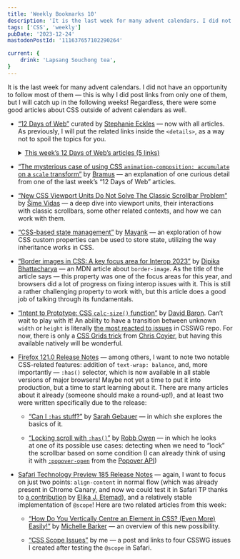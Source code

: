 ```yaml
---
title: 'Weekly Bookmarks 10'
description: 'It is the last week for many advent calendars. I did not have an opportunity to follow most of them — this is why I did post links from only one of them, but I will catch up in the following weeks! Regardless, there were some good articles about CSS outside of advent calendars as well.'
tags: ['CSS', 'weekly']
pubDate: '2023-12-24'
mastodonPostId: '111637657102290264'

current: {
	drink: 'Lapsang Souchong tea',
}
---
```


It is the last week for many advent calendars. I did not have an opportunity to follow most of them — this is why I did post links from only one of them, but I will catch up in the following weeks! Regardless, there were some good articles about CSS outside of advent calendars as well.

- [“12 Days of Web”](https://12daysofweb.dev/) curated by [Stephanie Eckles](https://thinkdobecreate.com/) — now with all articles. As previously, I will put the related links inside the `<details>`, as a way not to spoil the topics for you.

    <details>
	<summary><u>This week’s 12 Days of Web’s articles (5 links<span class="nou"><span>)</span></span></u></summary>

	- [“View Transitions”](https://12daysofweb.dev/2023/view-transitions/) by [Chen Hui Jing](https://chenhuijing.com/) — an introduction to view transitions. I’ve yet to properly play with them, as I’m mostly waiting for them to be available for regular page transitions. And when I did try them, I found out that they’re something that you have to design in-advance, and it might not be a good idea to try and apply them to existing web-sites without putting any thought into it.
	- [“CSS Nesting”](https://12daysofweb.dev/2023/css-nesting/) by [Kilian Valkhof](https://kilianvalkhof.com/) — a round-up of various aspects of native CSS nesting. It feels so good to finally use it after years of preprocessors!
	- [“Scroll-driven Animations”](https://12daysofweb.dev/2023/css-scroll-driven-animations/) by [Michelle Barker](https://css-irl.info/) — an introduction to some of the common use cases for the scroll-driven animations, showcasing some simple but festive examples. I did already write [4 articles about them](https://kizu.dev/tags/scroll_driven_animations/), and not planning to stop — though I tend to explore the less common use cases.
	- [“Responsive SVGs”](https://12daysofweb.dev/2023/responsive-svgs/) by [Nils Binder](https://ichimnetz.com/) — a nice exploration of how we can make the SVGs responsive. There are many interesting details, some of which I had to stumble myself when doing my examples involving SVG in my [“Future CSS: Anchor Positioning”](https://kizu.dev/anchor-positioning-experiments/) article (specifically, for the [last example of the “Four Quadrants”](https://kizu.dev/anchor-positioning-experiments/#Toggle-anchor-positioning-2-6) section, and for the example in the [“Using the Connections”](https://kizu.dev/anchor-positioning-experiments/#using-the-connections)).
	- [“Container Style Queries”](https://12daysofweb.dev/2023/container-style-queries/) by [Manuel Matuzović](https://matuzo.at/) — an introduction to the style queries. During this year’s [CSS Day](https://cssday.nl/2023) many speakers did mention style queries as something that could solve one or another problem. We need more articles about them! And we need them in all browsers as well, the sooner — the better.

	- - -

	Note: I did not list two posts about JS; if you’re interested in them — look for them on the website for yourself!

	</details>

- [“The mysterious case of using CSS `animation-composition: accumulate` on a `scale` transform”](https://brm.us/accumulate-scale) by [Bramus](https://www.bram.us/) — an explanation of one curious detail from one of the last week’s “12 Days of Web” articles.

- [“New CSS Viewport Units Do Not Solve The Classic Scrollbar Problem”](https://www.smashingmagazine.com/2023/12/new-css-viewport-units-not-solve-classic-scrollbar-problem/) by [Šime Vidas](https://webplatform.news/) — a deep dive into viewport units, their interactions with classic scrollbars, some other related contexts, and how we can work with them.

- [“CSS-based state management”](https://www.mayank.co/blog/css-for-js-state) by [Mayank](https://www.mayank.co/) — an exploration of how CSS custom properties can be used to store state, utilizing the way inheritance works in CSS.

- [“Border images in CSS: A key focus area for Interop 2023”](https://developer.mozilla.org/en-US/blog/border-images-interop-2023/) by [Dipika Bhattacharya](https://github.com/dipikabh/) — an MDN article about `border-image`. As the title of the article says — this property was one of the focus areas for this year, and browsers did a lot of progress on fixing interop issues with it. This is still a rather challenging property to work with, but this article does a good job of talking through its fundamentals.

- [“Intent to Prototype: CSS `calc-size()` function”](https://groups.google.com/a/chromium.org/g/blink-dev/c/YSc-ri5O32I/m/fvjllNgVAAAJ) by [David Baron](https://dbaron.org/). Can’t wait to play with it! An ability to have a transition between unknown `width` or `height` is literally [the most reacted to issues](https://github.com/w3c/csswg-drafts/issues/626#issuecomment-1800254442) in CSSWG repo. For now, there is only a [CSS Grids trick](https://chriscoyier.net/2022/12/21/things-css-could-still-use-heading-into-2023/#animate-to-auto) from [Chris Coyier](https://chriscoyier.net/), but having this available natively will be wonderful.

- [Firefox 121.0 Release Notes](https://www.mozilla.org/en-US/firefox/121.0/releasenotes/) — among others, I want to note two notable CSS-related features: addition of `text-wrap: balance`, and, more importantly — `:has()` selector, which is now available in all stable versions of major browsers! Maybe not yet a time to put it into production, but a time to start learning about it. There are many articles about it already (someone should make a round-up!), and at least two were written specifically due to the release:

	- [“Can I `:has` stuff?”](https://www.sarahgebauer.com/post/day-19-can-i-has-stuff/) by [Sarah Gebauer](https://www.sarahgebauer.com/) — in which she explores the basics of it.

	- [“Locking scroll with `:has()`”](https://robbowen.digital/wrote-about/locking-scroll-with-has/) by [Robb Owen](https://robbowen.digital/) — in which he looks at one of its possible use cases: detecting when we need to “lock” the scrollbar based on some condition (I can already think of using it with [`:popover-open`](https://developer.mozilla.org/en-US/docs/Web/CSS/:popover-open) from the [Popover API](https://open-ui.org/components/popover.research.explainer/))

- [Safari Technology Preview 185 Release Notes](https://webkit.org/blog/14885/release-notes-for-safari-technology-preview-185/) — again, I want to focus on just two points: `align-content` in normal flow (which was already present in Chrome Canary, and now we could test it in Safari TP thanks to [a contribution](https://github.com/WebKit/WebKit/pull/21522) by [Elika J. Etemad](https://fantasai.inkedblade.net/)), and a relatively stable implementation of `@scope`! Here are two related articles from this week:

    - [“How Do You Vertically Centre an Element in CSS? (Even More) Easily!”](https://css-irl.info/how-do-you-vertically-centre-an-element-in-css/) by [Michelle Barker](https://css-irl.info/) — an overview of this new possibility.

	- [“CSS Scope Issues”](https://blog.kizu.dev/css-scope-issues/) by me — a post and links to four CSSWG issues I created after testing the `@scope` in Safari.
